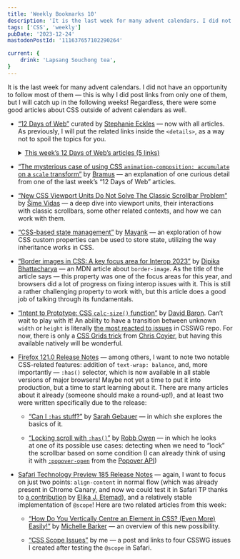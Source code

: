 ```yaml
---
title: 'Weekly Bookmarks 10'
description: 'It is the last week for many advent calendars. I did not have an opportunity to follow most of them — this is why I did post links from only one of them, but I will catch up in the following weeks! Regardless, there were some good articles about CSS outside of advent calendars as well.'
tags: ['CSS', 'weekly']
pubDate: '2023-12-24'
mastodonPostId: '111637657102290264'

current: {
	drink: 'Lapsang Souchong tea',
}
---
```


It is the last week for many advent calendars. I did not have an opportunity to follow most of them — this is why I did post links from only one of them, but I will catch up in the following weeks! Regardless, there were some good articles about CSS outside of advent calendars as well.

- [“12 Days of Web”](https://12daysofweb.dev/) curated by [Stephanie Eckles](https://thinkdobecreate.com/) — now with all articles. As previously, I will put the related links inside the `<details>`, as a way not to spoil the topics for you.

    <details>
	<summary><u>This week’s 12 Days of Web’s articles (5 links<span class="nou"><span>)</span></span></u></summary>

	- [“View Transitions”](https://12daysofweb.dev/2023/view-transitions/) by [Chen Hui Jing](https://chenhuijing.com/) — an introduction to view transitions. I’ve yet to properly play with them, as I’m mostly waiting for them to be available for regular page transitions. And when I did try them, I found out that they’re something that you have to design in-advance, and it might not be a good idea to try and apply them to existing web-sites without putting any thought into it.
	- [“CSS Nesting”](https://12daysofweb.dev/2023/css-nesting/) by [Kilian Valkhof](https://kilianvalkhof.com/) — a round-up of various aspects of native CSS nesting. It feels so good to finally use it after years of preprocessors!
	- [“Scroll-driven Animations”](https://12daysofweb.dev/2023/css-scroll-driven-animations/) by [Michelle Barker](https://css-irl.info/) — an introduction to some of the common use cases for the scroll-driven animations, showcasing some simple but festive examples. I did already write [4 articles about them](https://kizu.dev/tags/scroll_driven_animations/), and not planning to stop — though I tend to explore the less common use cases.
	- [“Responsive SVGs”](https://12daysofweb.dev/2023/responsive-svgs/) by [Nils Binder](https://ichimnetz.com/) — a nice exploration of how we can make the SVGs responsive. There are many interesting details, some of which I had to stumble myself when doing my examples involving SVG in my [“Future CSS: Anchor Positioning”](https://kizu.dev/anchor-positioning-experiments/) article (specifically, for the [last example of the “Four Quadrants”](https://kizu.dev/anchor-positioning-experiments/#Toggle-anchor-positioning-2-6) section, and for the example in the [“Using the Connections”](https://kizu.dev/anchor-positioning-experiments/#using-the-connections)).
	- [“Container Style Queries”](https://12daysofweb.dev/2023/container-style-queries/) by [Manuel Matuzović](https://matuzo.at/) — an introduction to the style queries. During this year’s [CSS Day](https://cssday.nl/2023) many speakers did mention style queries as something that could solve one or another problem. We need more articles about them! And we need them in all browsers as well, the sooner — the better.

	- - -

	Note: I did not list two posts about JS; if you’re interested in them — look for them on the website for yourself!

	</details>

- [“The mysterious case of using CSS `animation-composition: accumulate` on a `scale` transform”](https://brm.us/accumulate-scale) by [Bramus](https://www.bram.us/) — an explanation of one curious detail from one of the last week’s “12 Days of Web” articles.

- [“New CSS Viewport Units Do Not Solve The Classic Scrollbar Problem”](https://www.smashingmagazine.com/2023/12/new-css-viewport-units-not-solve-classic-scrollbar-problem/) by [Šime Vidas](https://webplatform.news/) — a deep dive into viewport units, their interactions with classic scrollbars, some other related contexts, and how we can work with them.

- [“CSS-based state management”](https://www.mayank.co/blog/css-for-js-state) by [Mayank](https://www.mayank.co/) — an exploration of how CSS custom properties can be used to store state, utilizing the way inheritance works in CSS.

- [“Border images in CSS: A key focus area for Interop 2023”](https://developer.mozilla.org/en-US/blog/border-images-interop-2023/) by [Dipika Bhattacharya](https://github.com/dipikabh/) — an MDN article about `border-image`. As the title of the article says — this property was one of the focus areas for this year, and browsers did a lot of progress on fixing interop issues with it. This is still a rather challenging property to work with, but this article does a good job of talking through its fundamentals.

- [“Intent to Prototype: CSS `calc-size()` function”](https://groups.google.com/a/chromium.org/g/blink-dev/c/YSc-ri5O32I/m/fvjllNgVAAAJ) by [David Baron](https://dbaron.org/). Can’t wait to play with it! An ability to have a transition between unknown `width` or `height` is literally [the most reacted to issues](https://github.com/w3c/csswg-drafts/issues/626#issuecomment-1800254442) in CSSWG repo. For now, there is only a [CSS Grids trick](https://chriscoyier.net/2022/12/21/things-css-could-still-use-heading-into-2023/#animate-to-auto) from [Chris Coyier](https://chriscoyier.net/), but having this available natively will be wonderful.

- [Firefox 121.0 Release Notes](https://www.mozilla.org/en-US/firefox/121.0/releasenotes/) — among others, I want to note two notable CSS-related features: addition of `text-wrap: balance`, and, more importantly — `:has()` selector, which is now available in all stable versions of major browsers! Maybe not yet a time to put it into production, but a time to start learning about it. There are many articles about it already (someone should make a round-up!), and at least two were written specifically due to the release:

	- [“Can I `:has` stuff?”](https://www.sarahgebauer.com/post/day-19-can-i-has-stuff/) by [Sarah Gebauer](https://www.sarahgebauer.com/) — in which she explores the basics of it.

	- [“Locking scroll with `:has()`”](https://robbowen.digital/wrote-about/locking-scroll-with-has/) by [Robb Owen](https://robbowen.digital/) — in which he looks at one of its possible use cases: detecting when we need to “lock” the scrollbar based on some condition (I can already think of using it with [`:popover-open`](https://developer.mozilla.org/en-US/docs/Web/CSS/:popover-open) from the [Popover API](https://open-ui.org/components/popover.research.explainer/))

- [Safari Technology Preview 185 Release Notes](https://webkit.org/blog/14885/release-notes-for-safari-technology-preview-185/) — again, I want to focus on just two points: `align-content` in normal flow (which was already present in Chrome Canary, and now we could test it in Safari TP thanks to [a contribution](https://github.com/WebKit/WebKit/pull/21522) by [Elika J. Etemad](https://fantasai.inkedblade.net/)), and a relatively stable implementation of `@scope`! Here are two related articles from this week:

    - [“How Do You Vertically Centre an Element in CSS? (Even More) Easily!”](https://css-irl.info/how-do-you-vertically-centre-an-element-in-css/) by [Michelle Barker](https://css-irl.info/) — an overview of this new possibility.

	- [“CSS Scope Issues”](https://blog.kizu.dev/css-scope-issues/) by me — a post and links to four CSSWG issues I created after testing the `@scope` in Safari.
